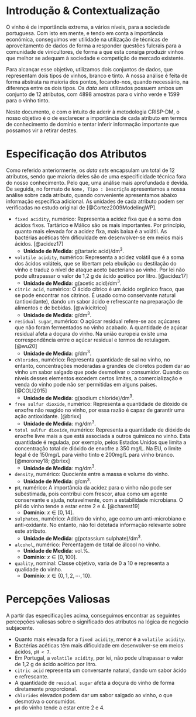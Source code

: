 # Introdução & Contextualização

O vinho é de importância extrema, a vários níveis, para a sociedade portuguesa. Com isto em mente, e tendo em conta a importância económica, conseguimos ver utilidade na utilização de técnicas de aproveitamento de dados de forma a responder questões fulcrais para a comunidade de vinicultores, de forma a que esta consiga produzir vinhos que melhor se adequam à sociedade e competição de mercado existente.

Para alcançar esse objetivo, utilizamos dois conjuntos de dados, que representam dois tipos de vinhos, branco e tinto. A nossa análise é feita de forma abstrata na maioria dos pontos, focando-nos, quando necessário, na diferença entre os dois tipos. Os _data sets_ utilizados possuem ambos um conjunto de 12 atributos, com 4898 amostras para o vinho verde e 1599 para o vinho tinto.

Neste documento, e com o intuito de aderir à metodologia CRISP-DM, o nosso objetivo é o de esclarecer a importância de cada atributo em termos de conhecimento de domínio e tentar inferir informação importante que possamos vir a retirar destes.

# Especificação dos Atributos

Como referido anteriormente, os _data sets_ encapsulam um total de 12 atributos, sendo que maioria deles são de uma especificidade técnica fora do nosso conhecimento. Pelo que, uma análise mais aprofundada é devida. De seguida, no formato de `Nome, Tipo : Descrição` apresentamos a nossa análise sobre cada atributo, quando conveniente apresentamos abaixo informação específica adicional. As unidades de cada atributo podem ser verificadas no estudo original de [@Cortez2009ModelingWP].

- `fixed acidity`, numérico: Representa a acidez fixa que é a soma dos ácidos fixos. Tartárico e Málico são os mais importantes. Por princípio, quanto mais elevada for a acidez fixa, mais baixa é a volátil. As bactérias acéticas têm dificuldade em desenvolver-se em meios mais ácidos. [@acidez17]
  - **Unidade de Medida**: g(tartaric acid)/dm$^3$.
  
- `volatile acidity`, numérico: Representa a acidez volátil que é a soma dos ácidos voláteis, que se libertam pela ebulição ou destilação do vinho e traduz o nível de ataque aceto bacteriano ao vinho. Por lei não pode ultrapassar o valor de 1,2 g de ácido acético por litro. [@acidez17]
  - **Unidade de Medida**: g(acetic acid)/dm$^3$.
  
- `citric acid`, numérico: O ácido cítrico é um ácido orgânico fraco, que se pode encontrar nos citrinos. É usado como conservante natural (antioxidante), dando um sabor ácido e refrescante na preparação de alimentos e de bebidas. [@wikicitrico]
  - **Unidade de Medida**: g/dm$^3$.
  
- `residual sugar`, numérico: O açúcar residual refere-se aos açúcares que não foram fermentados no vinho acabado. A quantidade de açúcar residual afeta a doçura do vinho. Na união europeia existe uma correspondência entre o açúcar residual e termos de rotulagem. [@wu20]
  - **Unidade de Medida**: g/dm$^3$.
  
- `chlorides`, numérico: Representa quantidade de sal no vinho, no entanto, concentrações moderadas a grandes de cloretos podem dar ao vinho um sabor salgado que pode desmotivar o consumidor. Quando os níveis desses elementos excedem certos limites, a comercialização e venda do vinho pode não ser permitidas em alguns países. [@COLI2015]
  - **Unidade de Medida**: g(sodium chloride)/dm$^3$.
  
- `free sulfur dioxide`, numérico: Representa a quantidade de dióxido de enxofre não reagido no vinho, por essa razão é capaz de garantir uma ação antioxidante. [@brixx]
  - **Unidade de Medida**: mg/dm$^3$.
  
- `total sulfur dioxide`, numérico: Representa a quantidade de dióxido de enxofre livre mais a que está associada a outros químicos no vinho. Esta quantidade é regulada, por exemplo, pelos Estados Unidos que limita a concentração total de dióxido de enxofre a 350 mg/L. Na EU, o limite legal é de 150mg/L para vinho tinto e 200mg/L para vinho branco. [@moroney18; @brixx]
  - **Unidade de Medida**: mg/dm$^3$.
  
- `density`, numérico: Quociente entre a massa e volume do vinho.
  - **Unidade de Medida**: g/cm$^3$.
  
- `pH`, numérico: A importância da acidez para o vinho não pode ser subestimada, pois contribui com frescor, atua como um agente conservante e ajuda, notavelmente, com a estabilidade microbiana. O pH do vinho tende a estar entre 2 e 4. [@charest19]
  - **Domínio**: $x \in [0,14]$.
  
- `sulphates`, numérico: Aditivo do vinho, age como um anti-microbiano e anti-oxidante. No entanto, não foi detetada informação relevante sobre este atributo.
  - **Unidade de Medida**: g(potassium sulphate)/dm$^3$.
  
- `alcohol`, numérico: Percentagem de total de álcool no vinho.
  - **Unidade de Medida**: vol.%.
  - **Domínio**: $x \in [0,100]$.
  
- `quality`, nominal: Classe objetivo, varia de 0 a 10 e representa a qualidade do vinho.
  - **Domínio**: $x \in \{0,1,2,\cdots,10\}$.

# Percepções Valiosas

A partir das especificações acima, conseguimos encontrar as seguintes percepções valiosas sobre o significado dos atributos na lógica de negócio subjacente.

- Quanto mais elevada for a `fixed acidity`, menor é a `volatile acidity`.
- Bactérias acéticas têm mais dificuldade em desenvolver-se em meios ácidos, `pH < 7`.
- Em Portugal, a `volatile acidity`, por lei, não pode ultrapassar o valor de 1,2 g de ácido acético por litro.
- `citric acid` representa um conversante natural, dando um sabor ácido e refrescante.
- A quantidade de `residual sugar` afeta a doçura do vinho de forma diretamente proporcional.
- `chlorides` elevados podem dar um sabor salgado ao vinho, o que desmotiva o consumidor.
- `pH` do vinho tende a estar entre 2 e 4.
